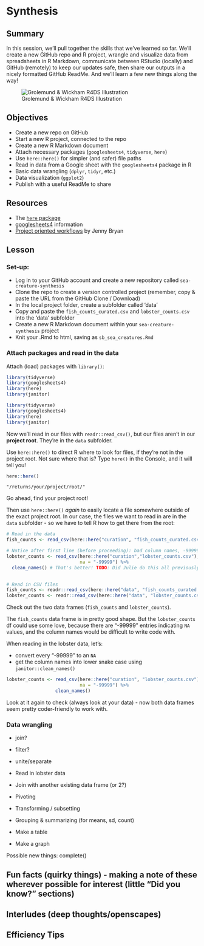 # Synthesis {#synthesis}

## Summary

In this session, we'll pull together the skills that we've learned so far. We'll create a new GitHub repo and R project, wrangle and visualize data from spreadsheets in R Markdown, communicate between RStudio (locally) and GitHub (remotely) to keep our updates safe, then share our outputs in a nicely formatted GitHub ReadMe. And we'll learn a few new things along the way! 

![Grolemund & Wickham R4DS Illustration](img/r4ds_data-science.png)

## Objectives

- Create a new repo on GitHub
- Start a new R project, connected to the repo 
- Create a new R Markdown document 
- Attach necessary packages (`googlesheets4`, `tidyverse`, `here`)
- Use `here::here()` for simpler (and safer) file paths
- Read in data from a Google sheet with the `googlesheets4` package in R
- Basic data wrangling (`dplyr`, `tidyr`, etc.)
- Data visualization (`ggplot2`)
- Publish with a useful ReadMe to share

## Resources

- The [`here` package](https://github.com/r-lib/here)
- [googlesheets4](https://github.com/tidyverse/googlesheets4) information
- [Project oriented workflows](https://www.tidyverse.org/blog/2017/12/workflow-vs-script/) by Jenny Bryan

## Lesson

### Set-up:

- Log in to your GitHub account and create a new repository called `sea-creature-synthesis`
- Clone the repo to create a version controlled project (remember, copy & paste the URL from the GitHub Clone / Download)
- In the local project folder, create a subfolder called 'data'
- Copy and paste the `fish_counts_curated.csv` and `lobster_counts.csv` into the 'data' subfolder
- Create a new R Markdown document within your `sea-creature-synthesis` project
- Knit your .Rmd to html, saving as `sb_sea_creatures.Rmd`

### Attach packages and read in the data

Attach (load) packages with `library()`:
```r

library(tidyverse)
library(googlesheets4)
library(here)  
library(janitor) 
```

```r

library(tidyverse)
library(googlesheets4)
library(here)  
library(janitor) 
```

Now we'll read in our files with `readr::read_csv()`, but our files aren't in our **project root**. They're in the `data` subfolder.

Use `here::here()` to direct R where to look for files, if they're not in the project root. Not sure where that is? Type `here()` in the Console, and it will tell you! 

```r
here::here()
```

`"/returns/your/project/root/"`

Go ahead, find your project root!

Then use `here::here()` *again* to easily locate a file somewhere outside of the exact project root. In our case, the files we want to read in are in the `data` subfolder - so we have to tell R how to get there from the root:

```r
# Read in the data
fish_counts <- read_csv(here::here("curation", "fish_counts_curated.csv"))

# Notice after first line (before proceeding): bad column names, -99999
lobster_counts <- read_csv(here::here("curation","lobster_counts.csv"),
                           na = "-99999") %>% 
  clean_names() # That's better! TODO: Did Julie do this all previously? Fine to repeat eithe way, but best to know what's being repeated or not...
  
```

```r
# Read in CSV files
fish_counts <- readr::read_csv(here::here("data", "fish_counts_curated.csv"))
lobster_counts <- readr::read_csv(here::here("data", "lobster_counts.csv"))
```

Check out the two data frames (`fish_counts` and `lobster_counts`). 

The `fish_counts` data frame is in pretty good shape. But the `lobster_counts` df could use some love, because there are "-99999" entries indicating `NA` values, and the column names would be difficult to write code with. 

When reading in the lobster data, let's:

- convert every "-99999" to an `NA`
- get the column names into lower snake case using `janitor::clean_names()`

```r
lobster_counts <- read_csv(here::here("curation", "lobster_counts.csv"),
                           na = "-99999") %>% 
                  clean_names() 
```

Look at it again to check (always look at your data) - now both data frames seem pretty coder-friendly to work with. 

### Data wrangling 

- join?
- filter?
- unite/separate

- Read in lobster data
- Join with another existing data frame (or 2?)
- Pivoting
- Transforming / subsetting
- Grouping & summarizing (for means, sd, count)
- Make a table 
- Make a graph

Possible new things: 
complete() 

## Fun facts (quirky things) - making a note of these wherever possible for interest (little “Did you know?” sections)

## Interludes (deep thoughts/openscapes)

## Efficiency Tips

